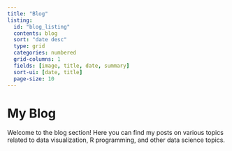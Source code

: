 ```yaml
---
title: "Blog"
listing:
  id: "blog_listing"
  contents: blog
  sort: "date desc"
  type: grid
  categories: numbered
  grid-columns: 1
  fields: [image, title, date, summary]
  sort-ui: [date, title]
  page-size: 10
---
```


# My Blog

Welcome to the blog section! Here you can find my posts on various topics related to data visualization, R programming, and other data science topics.

::: #blog_listing
:::